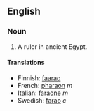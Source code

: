 ==English==
===Noun===
# A ruler in ancient Egypt.

====Translations====
*Finnish: [[faarao]]
*French: [[pharaon]] ''m''
*Italian: [[faraone]] ''m''
*Swedish: [[farao]] ''c''